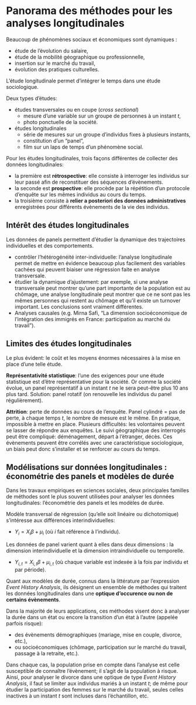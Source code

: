 # Panorama des méthodes pour les analyses longitudinales {#pano}

Beaucoup de phénomènes sociaux et économiques sont dynamiques :

- étude de l'évolution du salaire,
- étude de la mobilité géographique ou professionnelle,
- insertion sur le marché du travail,
- évolution des pratiques culturelles.

L'étude longitudinale permet d'intégrer le temps dans une étude sociologique.

Deux types d'études:

* études transversales ou en coupe (*cross sectional*)
  * mesure d'une variable sur un groupe de personnes à un instant $t$,
  * photo ponctuelle de la société.
* études longitudinales
  * série de mesures sur un groupe d'individus fixes à plusieurs instants,
  * constitution d'un "panel",
  * film sur un laps de temps d'un phénomène social.
  
Pour les études longitudinales, trois façons différentes de collecter des données longitudinales:

* la première est **rétrospective**: elle consiste à interroger les individus sur leur passé afin de reconstituer des séquences d'évènements.
* la seconde est **prospective**: elle procède par la répétition d'un protocole d'enquête sur les mêmes individus au cours du temps.
* la troisième consiste à **relier a posteriori des données administratives** enregistrées pour différents évènements de la vie des individus.

## Intérêt des études longitudinales

Les données de panels permettent d'étudier la dynamique des trajectoires individuelles et des comportements.

- contrôler l'hétérogénéité inter-individuelle: l'analyse longitudinale permet de mettre en évidence beaucoup plus facilement des variables cachées qui peuvent biaiser une régression faite en analyse transversale.
- étudier la dynamique d'ajustement: par exemple, si une analyse transversale peut montrer qu'une part importante de la population est au chômage, une analyse longitudinale peut montrer que ce ne sont pas les mêmes personnes qui restent au chômage et qu'il existe un turnover important. Les conclusions sont vraiment différentes.
- Analyses causales (e.g. Mirna Safi, "La dimension socioéconomique de l'intégration des immigrés en France: participation au marché du travail").

## Limites des études longitudinales

Le plus évident: le coût et les moyens énormes nécessaires à la mise en place d'une telle étude.

**Représentativité statistique**: l'une des exigences pour une étude statistique est d'être représentative pour la société. Or comme la société évolue, un panel représentatif à un instant $t$ ne le sera peut-être plus 10 ans plus tard. Solution: panel rotatif (on renouvelle les individus du panel régulièrement).

**Attrition**: perte de données au cours de l'enquête. Panel cylindré = pas de perte, à chaque temps $t$, le nombre de mesure est le même. En pratique, impossible à mettre en place. Plusieurs difficultés: les volontaires peuvent se lasser de répondre aux enquêtes. Le suivi géographique des interrogés peut être compliqué: déménagement, départ à l'étranger, décès. Ces évènements peuvent être corrélés avec une caractéristique sociologique, un biais peut donc s'installer et se renforcer au cours du temps.

## Modélisations sur données longitudinales : économétrie des panels et modèles de durée

Dans les travaux empiriques en sciences sociales, deux principales familles de méthodes sont le plus souvent utilisées pour analyser les données longitudinales: l'économétrie des panels et les modèles de durée.

Modèle transversal de régression (qu'elle soit linéaire ou dichotomique) s'intéresse aux différences interindividuelles:

- $Y_i = X_i \beta + \mu_i$ (où $i$ fait référence à l'individu).

Les données de panel varient quant à elles dans deux dimensions : la dimension interindividuelle et la dimension intraindividuelle ou temporelle.

- $Y_{i,t} = X_{i,t} \beta + \mu_{i,t}$ (où chaque variable est indexée à la fois par individu et par période).

Quant aux modèles de durée, connus dans la littérature par l'expression *Event History Analysis*, ils désignent un ensemble de méthodes qui traitent les données longitudinales dans une **optique d'occurence ou non de certains évènements**.

Dans la majorité de leurs applications, ces méthodes visent donc à analyser la durée dans un état ou encore la transition d'un état à l'autre (appelée parfois risque):

- des évènements démographiques (mariage, mise en couple, divorce, etc.),
- ou socioéconomiques (chômage, participation sur le marché du travail, passage à la retraite, etc.).

Dans chaque cas, la population prise en compte dans l'analyse est celle susceptible de connaître l'évènement; il s'agit de la population à risque. Ainsi, pour analyser le divorce dans une optique de type *Event History Analysis*, il faut se limiter aux individus mariés à un instant $t$; de même pour étudier la participation des femmes sur le marché du travail, seules celles inactives à un instant $t$ sont incluses dans l'échantillon, etc.
